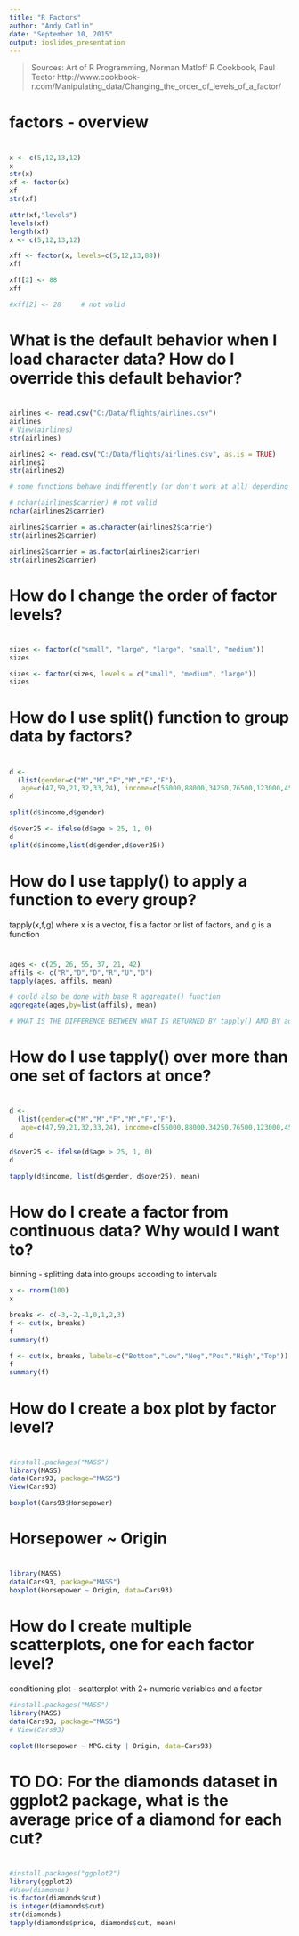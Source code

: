 ---
title: "R Factors"
author: "Andy Catlin"
date: "September 10, 2015"
output: ioslides_presentation
---

> Sources:
>   Art of R Programming, Norman Matloff
>   R Cookbook, Paul Teetor
>  http://www.cookbook-r.com/Manipulating_data/Changing_the_order_of_levels_of_a_factor/

# factors - overview

#

```{r eval=FALSE}
x <- c(5,12,13,12)
x
str(x)
xf <- factor(x)
xf
str(xf)

attr(xf,"levels")
levels(xf)
length(xf)
x <- c(5,12,13,12)

xff <- factor(x, levels=c(5,12,13,88))
xff

xff[2] <- 88
xff

#xff[2] <- 28     # not valid

```

#  What is the default behavior when I load character data?  How do I override this default behavior?

#

```{r eval=FALSE}
airlines <- read.csv("C:/Data/flights/airlines.csv")
airlines
# View(airlines)
str(airlines)

airlines2 <- read.csv("C:/Data/flights/airlines.csv", as.is = TRUE)
airlines2
str(airlines2)

# some functions behave indifferently (or don't work at all) depending on whether you are working with character data or factor data

# nchar(airlines$carrier) # not valid
nchar(airlines2$carrier)  

airlines2$carrier = as.character(airlines2$carrier)
str(airlines2$carrier)

airlines2$carrier = as.factor(airlines2$carrier)
str(airlines2$carrier)

```


# How do I change the order of factor levels?

#

```{r eval=FALSE}
sizes <- factor(c("small", "large", "large", "small", "medium"))
sizes

sizes <- factor(sizes, levels = c("small", "medium", "large"))
sizes
```

# How do I use split() function to group data by factors?

#

```{r eval=FALSE}
d <- 
  (list(gender=c("M","M","F","M","F","F"),
   age=c(47,59,21,32,33,24), income=c(55000,88000,34250,76500,123000,45465)))
d

split(d$income,d$gender)

d$over25 <- ifelse(d$age > 25, 1, 0)
d
split(d$income,list(d$gender,d$over25))

```

# How do I use tapply() to apply a function to every group?

tapply(x,f,g) where x is a vector, f is a factor or list of factors, and g is a function

#

```{r eval=FALSE}
ages <- c(25, 26, 55, 37, 21, 42)
affils <- c("R","D","D","R","U","D")
tapply(ages, affils, mean)

# could also be done with base R aggregate() function
aggregate(ages,by=list(affils), mean)

# WHAT IS THE DIFFERENCE BETWEEN WHAT IS RETURNED BY tapply() AND BY aggregate()?  WHICH IS FASTER?

```

# How do I use tapply() over more than one set of factors at once?

#

```{r eval=FALSE}
d <- 
  (list(gender=c("M","M","F","M","F","F"),
   age=c(47,59,21,32,33,24), income=c(55000,88000,34250,76500,123000,45465)))
d

d$over25 <- ifelse(d$age > 25, 1, 0)
d

tapply(d$income, list(d$gender, d$over25), mean)

```


# How do I create a factor from continuous data?  Why would I want to?

binning - splitting data into groups according to intervals

```{r eval=FALSE}
x <- rnorm(100)
x

breaks <- c(-3,-2,-1,0,1,2,3)
f <- cut(x, breaks)
f
summary(f)

f <- cut(x, breaks, labels=c("Bottom","Low","Neg","Pos","High","Top"))
f
summary(f)
```

# How do I create a box plot by factor level?

#

```{r eval=FALSE, warning=FALSE}
#install.packages("MASS")
library(MASS)
data(Cars93, package="MASS")
View(Cars93)

boxplot(Cars93$Horsepower)

```

# Horsepower ~ Origin

#

```{r warning=FALSE}
library(MASS)
data(Cars93, package="MASS")
boxplot(Horsepower ~ Origin, data=Cars93)

```

# How do I create multiple scatterplots, one for each factor level?

conditioning plot - scatterplot with 2+ numeric variables and a factor

```{r warning=FALSE}
#install.packages("MASS")
library(MASS)
data(Cars93, package="MASS")
# View(Cars93)

coplot(Horsepower ~ MPG.city | Origin, data=Cars93)

```

# TO DO:  For the diamonds dataset in ggplot2 package, what is the average price of a diamond for each cut?

#

```{r warning=FALSE}
#install.packages("ggplot2")
library(ggplot2)
#View(diamonds)
is.factor(diamonds$cut)
is.integer(diamonds$cut)
str(diamonds)
tapply(diamonds$price, diamonds$cut, mean)

```
